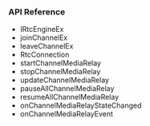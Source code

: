 <PlatformWrapper platform="electron">


### API Reference
* <Link to= "{{global.API_REF_ELECTRON_ROOT}}/class_irtcengineex.html">IRtcEngineEx</Link>
* <Link to= "{{global.API_REF_ELECTRON_ROOT}}/class_irtcengineex.html#ariaid-title8">joinChannelEx</Link>
* <Link to= "{{global.API_REF_ELECTRON_ROOT}}/class_irtcengineex.html#ariaid-title10">leaveChannelEx</Link>
* <Link to= "{{global.API_REF_ELECTRON_ROOT}}/rtc_api_data_type.html#ariaid-title127">RtcConnection</Link>
* <Link to= "{{{global.API_REF_ELECTRON_ROOT}}/class_irtcengine.html#api_irtcengine_startchannelmediarelay">startChannelMediaRelay</Link>
* <Link to= "{{global.API_REF_ELECTRON_ROOT}}/class_irtcengine.html#ariaid-title142">stopChannelMediaRelay</Link>
* <Link to= "{{global.API_REF_ELECTRON_ROOT}}/class_irtcengine.html#ariaid-title157">updateChannelMediaRelay</Link>
* <Link to= "{{global.API_REF_ELECTRON_ROOT}}/class_irtcengine.html#ariaid-title62">pauseAllChannelMediaRelay</Link>
* <Link to= "{{global.API_REF_ELECTRON_ROOT}}/class_irtcengine.html#ariaid-title77">resumeAllChannelMediaRelay</Link>
* <Link to= "{{global.API_REF_ELECTRON_ROOT}}/class_irtcengineeventhandler.html#callback_irtcengineeventhandler_onchannelmediarelaystatechanged">onChannelMediaRelayStateChanged</Link>
* <Link to= "{{global.API_REF_ELECTRON_ROOT}}/class_irtcengineeventhandler.html#ariaid-title13">onChannelMediaRelayEvent</Link>
</PlatformWrapper>
